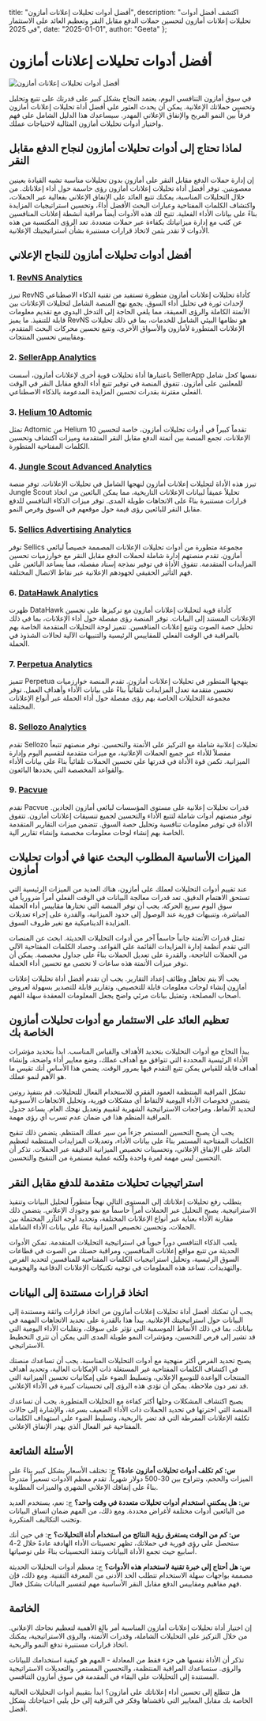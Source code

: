  title: "أفضل أدوات تحليلات إعلانات أمازون",
  description: "اكتشف أفضل أدوات تحليلات إعلانات أمازون لتحسين حملات الدفع مقابل النقر وتعظيم العائد على الاستثمار في 2025",
  date: "2025-01-01",
  author: "Geeta"
};

# أفضل أدوات تحليلات إعلانات أمازون

![أفضل أدوات تحليلات إعلانات أمازون](/images/blog/best-amazon-ads-analytics-tool.jpeg)

في سوق أمازون التنافسي اليوم، يعتمد النجاح بشكل كبير على قدرتك على تتبع وتحليل وتحسين حملاتك الإعلانية. يمكن أن يحدث العثور على أفضل أداة تحليلات إعلانات أمازون فرقاً بين النمو المربح والإنفاق الإعلاني المهدر. سيساعدك هذا الدليل الشامل على فهم واختيار أدوات تحليلات أمازون المثالية لاحتياجات عملك.

## لماذا تحتاج إلى أدوات تحليلات أمازون لنجاح الدفع مقابل النقر

إن إدارة حملات الدفع مقابل النقر على أمازون بدون تحليلات مناسبة تشبه القيادة بعينين معصوبتين. توفر أفضل أداة تحليلات إعلانات أمازون رؤى حاسمة حول أداء إعلاناتك. من خلال التحليلات المناسبة، يمكنك تتبع العائد على الإنفاق الإعلاني بفعالية عبر الحملات، واكتشاف الكلمات المفتاحية وعبارات البحث الأفضل أداءً، وتحسين استراتيجيات المزايدة بناءً على بيانات الأداء الفعلية. تتيح لك هذه الأدوات أيضاً مراقبة أنشطة إعلانات المنافسين عن كثب مع إدارة ميزانياتك بكفاءة عبر حملات متعددة. تعد الرؤى المكتسبة من هذه الأدوات لا تقدر بثمن لاتخاذ قرارات مستنيرة بشأن استراتيجيتك الإعلانية.

## أفضل أدوات تحليلات أمازون للنجاح الإعلاني

### 1. [RevNS Analytics](https://www.revns.com/blog)
تبرز RevNS كأداة تحليلات إعلانات أمازون متطورة تستفيد من تقنية الذكاء الاصطناعي لإحداث ثورة في تحليل أداء السوق. يجمع نهج المنصة الشامل لتحليلات الإعلانات بين الأتمتة الكاملة والرؤى العميقة، مما يلغي الحاجة إلى التدخل اليدوي مع تقديم معلومات قابلة للتنفيذ. ما يميز RevNS هو نظامها البيئي الشامل للخدمات، بما في ذلك تحليلات الإعلانات المتطورة لأمازون والأسواق الأخرى، وتتبع تحسين محركات البحث المتقدم، ومقاييس تحسين المنتجات.

### 2. [SellerApp Analytics](https://www.sellerapp.com/amazon-analytics.html)
باعتبارها أداة تحليلات قوية أخرى لإعلانات أمازون، أسست SellerApp نفسها كحل شامل للمعلنين على أمازون. تتفوق المنصة في توفير تتبع أداء الدفع مقابل النقر في الوقت الفعلي مقترنة بقدرات تحسين المزايدة المدعومة بالذكاء الاصطناعي.

### 3. [Helium 10 Adtomic](https://www.helium10.com/adtomic/)
تمثل Adtomic من Helium 10 تقدماً كبيراً في أدوات تحليلات أمازون، خاصة لتحسين الإعلانات. تجمع المنصة بين أتمتة الدفع مقابل النقر المتقدمة وميزات اكتشاف وتحسين الكلمات المفتاحية المتطورة.

### 4. [Jungle Scout Advanced Analytics](https://www.junglescout.com/solutions/analytics-and-reporting/)
تبرز هذه الأداة لتحليلات إعلانات أمازون لنهجها الشامل في تحليلات الإعلانات. توفر منصة Jungle Scout تحليلاً عميقاً لبيانات الإعلانات التاريخية، مما يمكن البائعين من اتخاذ قرارات مستنيرة بناءً على الاتجاهات طويلة المدى. توفر ميزات الذكاء التنافسي للدفع مقابل النقر للبائعين رؤى قيمة حول موقعهم في السوق وفرص النمو.

### 5. [Sellics Advertising Analytics](https://sellics.com/advertising-optimization/)
توفر Sellics مجموعة متطورة من أدوات تحليلات الإعلانات المصممة خصيصاً لبائعي أمازون. تقدم منصتهم إدارة شاملة لحملات الدفع مقابل النقر مع خوارزميات تحسين المزايدات المتقدمة. تتفوق الأداة في توفير نمذجة إسناد مفصلة، مما يساعد البائعين على فهم التأثير الحقيقي لجهودهم الإعلانية عبر نقاط الاتصال المختلفة.

### 6. [DataHawk Analytics](https://www.datahawk.co/amazon-advertising-analytics)
ظهرت DataHawk كأداة قوية لتحليلات إعلانات أمازون مع تركيزها على تحسين الإعلانات المستند إلى البيانات. توفر المنصة رؤى مفصلة حول أداء الإعلانات، بما في ذلك تحليل حصة الصوت وتتبع إعلانات المنافسين. تتميز لوحة التحليلات المتقدمة الخاصة بهم بالمراقبة في الوقت الفعلي للمقاييس الرئيسية والتنبيهات الآلية لحالات الشذوذ في الحملة.

### 7. [Perpetua Analytics](https://perpetua.io/analytics/)
تتميز Perpetua بنهجها المتطور في تحليلات إعلانات أمازون. تقدم المنصة خوارزميات تحسين متقدمة تعدل المزايدات تلقائياً بناءً على بيانات الأداء وأهداف العمل. توفر مجموعة التحليلات الخاصة بهم رؤى مفصلة حول أداء الحملة عبر أنواع الإعلانات المختلفة.

### 8. [Sellozo Analytics](https://www.sellozo.com/analytics-dashboard/)
تقدم Sellozo تحليلات إعلانية شاملة مع التركيز على الأتمتة والتحسين. توفر منصتهم تتبعاً مفصلاً للأداء عبر جميع الحملات الإعلانية، مع ميزات متقدمة لتقسيم اليوم وإدارة الميزانية. تكمن قوة الأداة في قدرتها على تحسين الحملات تلقائياً بناءً على بيانات الأداء والقواعد المخصصة التي يحددها البائعون.

### 9. [Pacvue](https://www.pacvue.com/amazon)
تقدم Pacvue قدرات تحليلات إعلانية على مستوى المؤسسات لبائعي أمازون الجادين. توفر منصتهم أدوات شاملة لتتبع الأداء والتحسين لجميع تنسيقات إعلانات أمازون. تتفوق الأداة في توفير معلومات تنافسية وتحليل حصة السوق. تتضمن ميزات التقارير المتقدمة الخاصة بهم إنشاء لوحات معلومات مخصصة وإنشاء تقارير آلية.

## الميزات الأساسية المطلوب البحث عنها في أدوات تحليلات أمازون

عند تقييم أدوات التحليلات لعملك على أمازون، هناك العديد من الميزات الرئيسية التي تستحق الاهتمام الدقيق. تعد قدرات معالجة البيانات في الوقت الفعلي أمراً ضرورياً في سوق اليوم سريع الحركة. يجب أن توفر المنصة التي تختارها مقاييس أداء الحملة المباشرة، وتنبيهات فورية عند الوصول إلى حدود الميزانية، والقدرة على إجراء تعديلات المزايدة الديناميكية مع تغير ظروف السوق.

تمثل قدرات الأتمتة جانباً حاسماً آخر من أدوات التحليلات الحديثة. ابحث عن المنصات التي تقدم أنظمة إدارة المزايدات القائمة على القواعد، وحصاد الكلمات المفتاحية الآلي من الحملات الناجحة، والقدرة على تعديل الحملات بناءً على جداول مخصصة. يمكن أن توفر ميزات الأتمتة هذه ساعات لا تحصى مع تحسين أداء الحملة.

يجب ألا يتم تجاهل وظائف إعداد التقارير. يجب أن تقدم أفضل أداة تحليلات إعلانات أمازون إنشاء لوحات معلومات قابلة للتخصيص، وتقارير قابلة للتصدير بسهولة لعروض أصحاب المصلحة، وتمثيل بيانات مرئي واضح يجعل المعلومات المعقدة سهلة الفهم.

## تعظيم العائد على الاستثمار مع أدوات تحليلات أمازون الخاصة بك

يبدأ النجاح مع أدوات التحليلات بتحديد الأهداف والقياس المناسب. ابدأ بتحديد مؤشرات الأداء الرئيسية المحددة التي تتوافق مع أهداف عملك، وضع معايير أداء واضحة، وإنشاء أهداف قابلة للقياس يمكن تتبع التقدم فيها بمرور الوقت. يضمن هذا الأساس أنك تقيس ما هو الأهم لنمو عملك.

تشكل المراقبة المنتظمة العمود الفقري للاستخدام الفعال للتحليلات. قم بتنفيذ روتين يتضمن فحوصات الأداء اليومية لالتقاط أي مشكلات فورية، وتحليل الاتجاهات الأسبوعية لتحديد الأنماط، ومراجعات الاستراتيجية الشهرية لتقييم وتعديل نهجك العام. يساعد جدول المراقبة المنظم هذا في ضمان عدم تسرب أي رؤى مهمة.

يجب أن يصبح التحسين المستمر جزءاً من سير عملك المنتظم. يتضمن ذلك تنقيح الكلمات المفتاحية المستمر بناءً على بيانات الأداء، وتعديلات المزايدات المنتظمة لتعظيم العائد على الإنفاق الإعلاني، وتحسينات تخصيص الميزانية الدقيقة عبر الحملات. تذكر أن التحسين ليس مهمة لمرة واحدة ولكنه عملية مستمرة من التنقيح والتحسين.

## استراتيجيات تحليلات متقدمة للدفع مقابل النقر

يتطلب رفع تحليلات إعلاناتك إلى المستوى التالي نهجاً متطوراً لتحليل البيانات وتنفيذ الاستراتيجية. يصبح التحليل عبر الحملات أمراً حاسماً مع نمو وجودك الإعلاني. يتضمن ذلك مقارنة الأداء بعناية عبر أنواع الإعلانات المختلفة، وتحديد أوجه التآزر المحتملة بين الحملات، وتحسين تخصيص الميزانية بناءً على بيانات الأداء الشاملة.

يلعب الذكاء التنافسي دوراً حيوياً في استراتيجية التحليلات المتقدمة. تمكن الأدوات الحديثة من تتبع مواقع إعلانات المنافسين، ومراقبة حصتك من الصوت في قطاعات السوق الرئيسية، وتحليل استراتيجيات الكلمات المفتاحية للمنافسين لتحديد الفرص والتهديدات. تساعد هذه المعلومات في توجيه تكتيكات الإعلانات الدفاعية والهجومية.

## اتخاذ قرارات مستندة إلى البيانات

يجب أن تمكنك أفضل أداة تحليلات إعلانات أمازون من اتخاذ قرارات واثقة ومستندة إلى البيانات حول استراتيجيتك الإعلانية. يبدأ هذا بالقدرة على تحديد الاتجاهات المهمة في بياناتك، بما في ذلك الأنماط الموسمية التي تؤثر على سوقك، وتقلبات الأداء اليومية التي قد تشير إلى فرص للتحسين، ومؤشرات النمو طويلة المدى التي يمكن أن تثري التخطيط الاستراتيجي.

يصبح تحديد الفرص أكثر منهجية مع أدوات التحليلات المناسبة. يجب أن تساعدك منصتك في اكتشاف الكلمات المفتاحية غير المستغلة ذات الإمكانات العالية، وتحديد أهداف المنتجات الواعدة للتوسع الإعلاني، وتسليط الضوء على إمكانيات تحسين الميزانية التي قد تمر دون ملاحظة. يمكن أن تؤدي هذه الرؤى إلى تحسينات كبيرة في الأداء الإعلاني.

يصبح اكتشاف المشكلات وحلها أكثر كفاءة مع التحليلات المتطورة. يجب أن تساعدك المنصة التي اخترتها في تحديد الحملات ذات الأداء الضعيف بسرعة، والإشارة إلى حالات تكلفة الإعلانات المفرطة التي قد تضر بالربحية، وتسليط الضوء على استهداف الكلمات المفتاحية غير الفعال الذي يهدر الإنفاق الإعلاني.

## الأسئلة الشائعة

**س: كم تكلف أدوات تحليلات أمازون عادةً؟**
ج: تختلف الأسعار بشكل كبير بناءً على الميزات والحجم، وتتراوح بين 30-500 دولار شهرياً. تقدم معظم الأدوات تسعيراً متدرجاً بناءً على إنفاقك الإعلاني الشهري والميزات المطلوبة.

**س: هل يمكنني استخدام أدوات تحليلات متعددة في وقت واحد؟**
ج: نعم، يستخدم العديد من البائعين أدوات مختلفة لأغراض محددة. ومع ذلك، من المهم ضمان اتساق البيانات وتجنب التكاليف المتكررة.

**س: كم من الوقت يستغرق رؤية النتائج من استخدام أداة التحليلات؟**
ج: في حين أنك ستحصل على رؤى فورية في حملاتك، تظهر تحسينات الأداء الهادفة عادةً خلال 2-4 أسابيع حيث تجمع الأداة البيانات وتنفذ التحسينات بناءً على توصياتها.

**س: هل أحتاج إلى خبرة تقنية لاستخدام هذه الأدوات؟**
ج: معظم أدوات التحليلات الحديثة مصممة بواجهات سهلة الاستخدام تتطلب الحد الأدنى من المعرفة التقنية. ومع ذلك، فإن فهم مفاهيم ومقاييس الدفع مقابل النقر الأساسية مهم لتفسير البيانات بشكل فعال.

## الخاتمة

إن اختيار أداة تحليلات إعلانات أمازون المناسبة أمر بالغ الأهمية لتعظيم نجاحك الإعلاني. من خلال التركيز على التحليلات الشاملة، وقدرات الأتمتة، والرؤى الاستراتيجية، يمكنك اتخاذ قرارات مستنيرة تدفع النمو والربحية.

تذكر أن الأداة نفسها هي جزء فقط من المعادلة - المهم هو كيفية استخدامك للبيانات والرؤى. ستساعدك المراقبة المنتظمة، والتحسين المستمر، والتعديلات الاستراتيجية المستندة إلى التحليلات على البقاء في المقدمة في سوق أمازون التنافسي.

هل تتطلع إلى تحسين أداء إعلاناتك على أمازون؟ ابدأ بتقييم أدوات التحليلات الحالية الخاصة بك مقابل المعايير التي ناقشناها وفكر في الترقية إلى حل يلبي احتياجاتك بشكل أفضل.